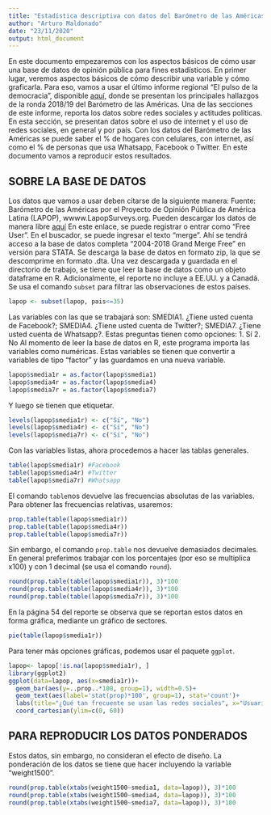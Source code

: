 ```yaml
---
title: "Estadística descriptiva con datos del Barómetro de las Américas por LAPOP (1)"
author: "Arturo Maldonado"
date: "23/11/2020"
output: html_document
---
```

En este documento empezaremos con los aspectos básicos de cómo usar una base de datos de opinión pública para fines estadísticos. 
En primer lugar, veremos aspectos básicos de cómo describir una variable y cómo graficarla. Para eso, vamos a usar el último informe regional "El pulso de la democracia", disponible [aquí](https://www.vanderbilt.edu/lapop/ab2018/2018-19_AmericasBarometer_Regional_Report_Spanish_W_03.27.20.pdf), donde se presentan los principales hallazgos de la ronda 2018/19 del Barómetro de las Américas. 
Una de las secciones de este informe, reporta los datos sobre redes sociales y actitudes políticas. En esta sección, se presentan datos sobre el uso de internet y el uso de redes sociales, en general y por país. Con los datos del Barómetro de las Américas se puede saber el % de hogares con celulares, con internet, así como el % de personas que usa Whatsapp, Facebook o Twitter. En este documento vamos a reproducir estos resultados.

## SOBRE LA BASE DE DATOS
Los datos que vamos a usar deben citarse de la siguiente manera:
Fuente: Barómetro de las Américas por el Proyecto de Opinión Pública de América Latina (LAPOP), wwww.LapopSurveys.org.
Pueden descargar los datos de manera libre  [aquí](http://datasets.americasbarometer.org/database/login.php)
En este enlace, se puede registrar o entrar como "Free User". En el buscador, se puede ingresar el texto "merge". Ahí se tendrá acceso a la base de datos completa "2004-2018 Grand Merge Free" en versión para STATA. Se descarga la base de datos en formato zip, la que se descomprime en formato .dta.
Una vez descargada y guardada en el directorio de trabajo, se tiene que leer la base de datos como un objeto dataframe en R. Adicionalmente, el reporte no incluye a EE.UU. y a Canadá. Se usa el comando `subset` para filtrar las observaciones de estos países.

```r
lapop <- subset(lapop, pais<=35)
```

Las variables con las que se trabajará son: SMEDIA1. ¿Tiene usted cuenta de Facebook?; SMEDIA4. ¿Tiene usted cuenta de Twitter?; SMEDIA7. ¿Tiene usted cuenta de Whatsapp?. Estas preguntas tienen como opciones:
1. Sí
2. No
Al momento de leer la base de datos en R, este programa importa las variables como numéricas. Estas variables se tienen que convertir a variables de tipo "factor" y las guardamos en una nueva variable.
```r
lapop$smedia1r = as.factor(lapop$smedia1)
lapop$smedia4r = as.factor(lapop$smedia4)
lapop$smedia7r = as.factor(lapop$smedia7)
```

Y luego se tienen que etiquetar.
```r
levels(lapop$smedia1r) <- c("Sí", "No")
levels(lapop$smedia4r) <- c("Sí", "No")
levels(lapop$smedia7r) <- c("Sí", "No")
```

Con las variables listas, ahora procedemos a hacer las tablas generales.
```r
table(lapop$smedia1r) #Facebook
table(lapop$smedia4r) #Twitter
table(lapop$smedia7r) #Whatsapp
```

El comando `table`nos devuelve las frecuencias absolutas de las variables. Para obtener las frecuencias relativas, usaremos:
```r
prop.table(table(lapop$smedia1r))
prop.table(table(lapop$smedia4r))
prop.table(table(lapop$smedia7r))
```

Sin embargo, el comando `prop.table` nos devuelve demasiados decimales. En general preferimos trabajar con los porcentajes (por eso se multiplica x100) y con 1 decimal (se usa el comando `round`).
```r
round(prop.table(table(lapop$smedia1r)), 3)*100
round(prop.table(table(lapop$smedia4r)), 3)*100
round(prop.table(table(lapop$smedia7r)), 3)*100
```

En la página 54 del reporte se observa que se reportan estos datos en forma gráfica, mediante un gráfico de sectores.
```r
pie(table(lapop$smedia1r))
```

Para tener más opciones gráficas, podemos usar el paquete `ggplot`. 
```r
lapop<- lapop[!is.na(lapop$smedia1r), ]
library(ggplot2)
ggplot(data=lapop, aes(x=smedia1r))+
  geom_bar(aes(y=..prop..*100, group=1), width=0.5)+
  geom_text(aes(label='stat(prop)*100', group=1), stat='count')+
  labs(title="¿Qué tan frecuente se usan las redes sociales", x="Usuario de Facebook", y="Porcentaje", caption="Barómetro de las Américas por LAPOP, 2018/19")+
  coord_cartesian(ylim=c(0, 60))

```


## PARA REPRODUCIR LOS DATOS PONDERADOS

Estos datos, sin embargo, no consideran el efecto de diseño. La ponderación de los datos se tiene que hacer incluyendo la variable "weight1500".
```r
round(prop.table(xtabs(weight1500~smedia1, data=lapop)), 3)*100
round(prop.table(xtabs(weight1500~smedia4, data=lapop)), 3)*100
round(prop.table(xtabs(weight1500~smedia7, data=lapop)), 3)*100
```
